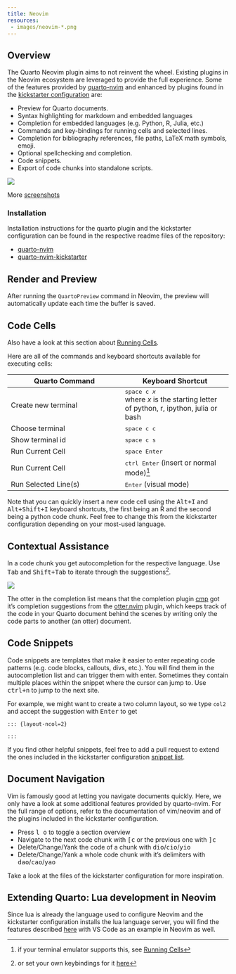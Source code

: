 ```yaml
---
title: Neovim
resources:
 - images/neovim-*.png
---
```


## Overview

The Quarto Neovim plugin aims to not reinvent the wheel.
Existing plugins in the Neovim ecosystem are leveraged to provide the full experience.
Some of the features provided by [quarto-nvim](https://github.com/quarto-dev/quarto-nvim) and enhanced by plugins found in the [kickstarter configuration](https://github.com/jmbuhr/quarto-nvim-kickstarter) are:

-   Preview for Quarto documents.
-   Syntax highlighting for markdown and embedded languages
-   Completion for embedded languages (e.g. Python, R, Julia, etc.)
-   Commands and key-bindings for running cells and selected lines.
-   Completion for bibliography references, file paths, LaTeX math symbols, emoji.
-   Optional spellchecking and completion.
-   Code snippets.
-   Export of code chunks into standalone scripts.

![](./../get-started/hello/images/neovim-overview.png){.border fig-alt="Three windows arranged side by side. The window on the left is a qmd file opened in Neovim. The upper window on the right is a web browser. The contents of the qmd document are rendered by Quarto in the browser window. The third window is a rendered graph showing the output of executing a code chunk in the qmd file."}

More [screenshots](https://github.com/jmbuhr/quarto-nvim-kickstarter#screenshots)

### Installation

Installation instructions for the quarto plugin and the kickstarter configuration can be found in the respective readme files of the repository:

- [quarto-nvim](https://github.com/quarto-dev/quarto-nvim)
- [quarto-nvim-kickstarter](https://github.com/jmbuhr/quarto-nvim-kickstarter)

## Render and Preview

After running the `QuartoPreview` command in Neovim, the preview will automatically update each time the buffer is saved.

## Code Cells

Also have a look at this section about [Running Cells](../get-started/hello/neovim.qmd#running-cells).

Here are all of the commands and keyboard shortcuts available for executing cells:

| Quarto Command       | Keyboard Shortcut   |
|----------------------|---------------------|
| Create new terminal  | <kbd>space c _x_</kbd><br> where _x_ is the starting letter of python, r, ipython, julia or bash  |
| Choose terminal      | <kbd>space c c</kbd> |
| Show terminal id     | <kbd>space c s</kbd> |
| Run Current Cell     | <kbd>space Enter</kbd> |
| Run Current Cell     | <kbd>ctrl Enter</kbd> (insert or normal mode)^[if your terminal emulator supports this, see [Running Cells](../get-started/hello/neovim.qmd#running-cells)] |
| Run Selected Line(s) | <kbd>Enter</kbd> (visual mode) |

Note that you can quickly insert a new code cell using the <kbd>Alt+I</kbd> and <kbd>Alt+Shift+I</kbd> keyboard shortcuts, the first being an R and the second being a python code chunk.
Feel free to change this from the kickstarter configuration depending on your most-used language.

## Contextual Assistance

In a code chunk you get autocompletion for the respective language.
Use <kbd>Tab</kbd> and <kbd>Shift+Tab</kbd> to iterate through the suggestions^[or set your own keybindings for it [here](https://github.com/jmbuhr/quarto-nvim-kickstarter/blob/main/lua/plugins/completion.lua)].

![](./images/neovim-code-completion.png)

::: {.callout-note}
The otter in the completion list means that the completion plugin [cmp](https://github.com/hrsh7th/nvim-cmp) got it's completion suggestions from the [otter.nvim](https://github.com/jmbuhr/otter.nvim) plugin, which keeps track of the code in your Quarto document behind the scenes by writing only the code parts to another (an otter) document.
:::

## Code Snippets

Code snippets are templates that make it easier to enter repeating code patterns (e.g. code blocks, callouts, divs, etc.).
You will find them in the autocompletion list and can trigger them with enter.
Sometimes they contain multiple places within the snippet where the cursor can jump to.
Use <kbd>ctrl+n</kbd> to jump to the next site.

For example, we might want to create a two column layout, so we type `col2` and accept the suggestion with <kbd>Enter</kbd> to get

```
::: {layout-ncol=2}

:::
```

If you find other helpful snippets, feel free to add a pull request to extend the ones included in the kickstarter configuration [snippet list](https://github.com/jmbuhr/quarto-nvim-kickstarter/blob/main/snips/snippets/markdown.json).

## Document Navigation

Vim is famously good at letting you navigate documents quickly.
Here, we only have a look at some additional features provided by quarto-nvim.
For the full range of options, refer to the documentation of vim/neovim and of the plugins included in the kickstarter configuration.

- Press <kbd><space>l o</kbd> to toggle a section overview
- Navigate to the next code chunk with <kbd>[c</kbd> or the previous one with <kbd>]c</kbd>
- Delete/Change/Yank the code of a chunk with <kbd>dio</kbd>/<kbd>cio</kbd>/<kbd>yio</kbd>
- Delete/Change/Yank a whole code chunk with it's delimiters with <kbd>dao</kbd>/<kbd>cao</kbd>/<kbd>yao</kbd>

Take a look at the files of the kickstarter configuration for more inspiration.

## Extending Quarto: Lua development in Neovim

Since lua is already the language used to configure Neovim and the kickstarter configuration installs the lua language server, you will find the features described [here](../extensions/lua.qmd) with VS Code as an example in Neovim as well.

